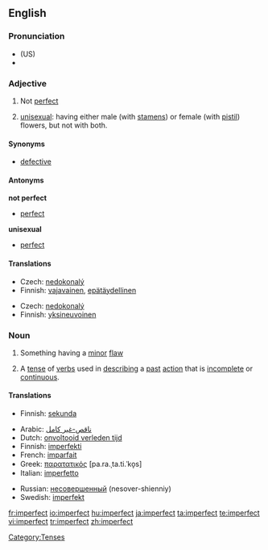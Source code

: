 ==English==

===Pronunciation===
*(US) {{IPA|ɪmˈpɝːfɪkt,  ɪmˈpɝːfɛkt}}
*{{audio|en-us-imperfect.ogg|Audio (US)}}

===Adjective===
{{en-adj}}

# Not [[perfect]]
# {{botany}} [[unisexual]]: having either male (with [[stamen]]s) or female (with [[pistil]]) flowers, but not with both.

====Synonyms====
*[[defective]]

====Antonyms====
'''not perfect'''
*[[perfect]]
'''unisexual'''
*[[perfect]]

====Translations====
{{trans-top|not perfect}}
* Czech: [[nedokonalý]] {{m}}
* Finnish: [[vajavainen]], [[epätäydellinen]]
{{trans-mid}}
{{trans-bottom}}

{{trans-top|unisexual}}
* Czech: [[nedokonalý]] {{m}}
* Finnish: [[yksineuvoinen]]
{{trans-mid}}
{{trans-bottom}}

===Noun===
{{en-noun}}

# Something having a [[minor]] [[flaw]]
# {{grammar}} A [[tense]] of [[verbs]] used in [[describing]] a [[past]] [[action]] that is [[incomplete]] or [[continuous]].

====Translations====
{{trans-top|sthg having a minor flaw}}
*Finnish: [[sekunda]]
{{trans-mid}}
{{trans-bottom}}

{{trans-top|past tense}}
*Arabic: [[ناقص-غير كامل]]
*Dutch: [[onvoltooid verleden tijd]] {{m}}
*Finnish: [[imperfekti]]
*French: [[imparfait]] {{m}}
*Greek: [[παρατατικός]] [pa.ra.ˌta.ti.ˈko̞s] {{m}}
*Italian: [[imperfetto]] {{m}}
{{trans-mid}}
*Russian: [[несовершенный]] (nesover-shienniy) {{m}}
*Swedish: [[imperfekt]]
{{trans-bottom}}

[[Category:Tenses]]

[[fr:imperfect]]
[[io:imperfect]]
[[hu:imperfect]]
[[ja:imperfect]]
[[ta:imperfect]]
[[te:imperfect]]
[[vi:imperfect]]
[[tr:imperfect]]
[[zh:imperfect]]